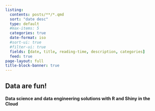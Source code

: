 ```yaml
---
listing:
  contents: posts/**/*.qmd
  sort: "date desc"
  type: default
  #max-items: 5
  categories: true
  date-format: iso
  #sort-ui: true
  #filter-ui: true
  fields: [date, title, reading-time, description, categories]
  feed: true
page-layout: full
title-block-banner: true
---
```


## Data are fun!

#### Data science and data engineering solutions with R and Shiny in the Cloud

